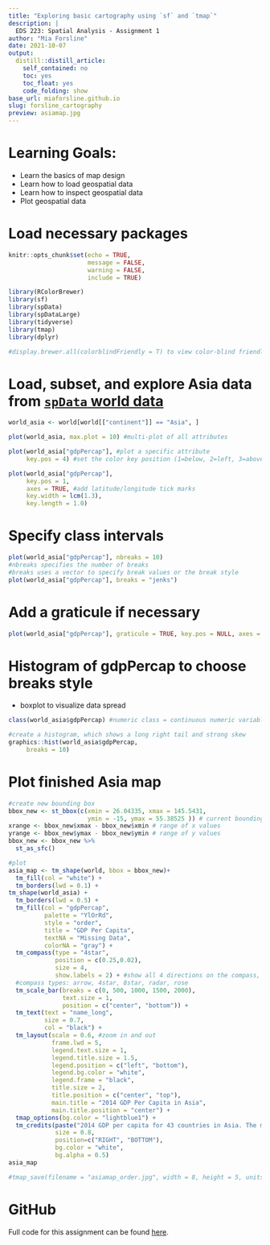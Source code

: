 ```yaml
---
title: "Exploring basic cartography using `sf` and `tmap`"
description: |
  EDS 223: Spatial Analysis - Assignment 1 
author: "Mia Forsline"
date: 2021-10-07
output:
  distill::distill_article:
    self_contained: no
    toc: yes
    toc_float: yes
    code_folding: show
base_url: miaforsline.github.io
slug: forsline_cartography
preview: asiamap.jpg
---
```

# Learning Goals: 
- Learn the basics of map design
- Learn how to load geospatial data
- Learn how to inspect geospatial data
- Plot geospatial data

# Load necessary packages

```r
knitr::opts_chunk$set(echo = TRUE, 
                      message = FALSE,
                      warning = FALSE,
                      include = TRUE)

library(RColorBrewer)
library(sf)
library(spData)
library(spDataLarge)
library(tidyverse)
library(tmap)
library(dplyr)

#display.brewer.all(colorblindFriendly = T) to view color-blind friendly palettes 
```

# Load, subset, and explore Asia data from [`spData` world data](<https://nowosad.github.io/spData/>)

```r
world_asia <- world[world[["continent"]] == "Asia", ]

plot(world_asia, max.plot = 10) #multi-plot of all attributes

plot(world_asia["gdpPercap"], #plot a specific attribute 
     key.pos = 4) #set the color key position (1=below, 2=left, 3=above and 4=right):

plot(world_asia["gdpPercap"], 
     key.pos = 1, 
     axes = TRUE, #add latitude/longitude tick marks 
     key.width = lcm(1.3), 
     key.length = 1.0)
```

# Specify class intervals

```r
plot(world_asia["gdpPercap"], nbreaks = 10)
#nbreaks specifies the number of breaks
#breaks uses a vector to specify break values or the break style 
plot(world_asia["gdpPercap"], breaks = "jenks")
```

# Add a graticule if necessary

```r
plot(world_asia["gdpPercap"], graticule = TRUE, key.pos = NULL, axes = TRUE)
```

# Histogram of gdpPercap to choose breaks style

-   boxplot to visualize data spread

```r
class(world_asia$gdpPercap) #numeric class = continuous numeric variable 

#create a histogram, which shows a long right tail and strong skew 
graphics::hist(world_asia$gdpPercap, 
     breaks = 10)
```

# Plot finished Asia map

```r

#create new bounding box 
bbox_new <- st_bbox(c(xmin = 26.04335, xmax = 145.5431,
                      ymin = -15, ymax = 55.38525 )) # current bounding box
xrange <- bbox_new$xmax - bbox_new$xmin # range of x values
yrange <- bbox_new$ymax - bbox_new$ymin # range of y values
bbox_new <- bbox_new %>%  
  st_as_sfc()

#plot 
asia_map <- tm_shape(world, bbox = bbox_new)+
  tm_fill(col = "white") + 
  tm_borders(lwd = 0.1) + 
tm_shape(world_asia) +
  tm_borders(lwd = 0.5) +
  tm_fill(col = "gdpPercap", 
          palette = "YlOrRd", 
          style = "order",
          title = "GDP Per Capita",
          textNA = "Missing Data",
          colorNA = "gray") +
  tm_compass(type = "4star", 
             position = c(0.25,0.02), 
             size = 4, 
             show.labels = 2) + #show all 4 directions on the compass, not just N 
  #compass types: arrow, 4star, 8star, radar, rose
  tm_scale_bar(breaks = c(0, 500, 1000, 1500, 2000), 
               text.size = 1, 
               position = c("center", "bottom")) + 
  tm_text(text = "name_long", 
          size = 0.7, 
          col = "black") + 
  tm_layout(scale = 0.6, #zoom in and out 
            frame.lwd = 5,
            legend.text.size = 1,
            legend.title.size = 1.5, 
            legend.position = c("left", "bottom"),
            legend.bg.color = "white",
            legend.frame = "black", 
            title.size = 2,
            title.position = c("center", "top"), 
            main.title = "2014 GDP Per Capita in Asia",
            main.title.position = "center") +
  tmap_options(bg.color = "lightblue1") + 
  tm_credits(paste("2014 GDP per capita for 43 countries in Asia. The mean per-capita GDP \n was $20,026 (SD = 24,361; SE = 3,715). Original data is plotted in \n WGS84 and sourced from 'spData' (https://nowosad.github.io/spData/)."), 
             size = 0.8,
             position=c("RIGHT", "BOTTOM"),
             bg.color = "white", 
             bg.alpha = 0.5)
asia_map

#tmap_save(filename = "asiamap_order.jpg", width = 8, height = 5, units = "in", dpi = 300)
```

# GitHub
Full code for this assignment can be found [here](https://github.com/eds223-fall-2021-org/cartography-21). 